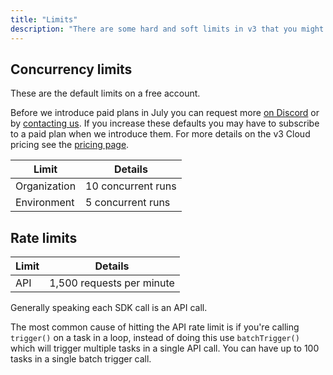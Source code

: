 ```yaml
---
title: "Limits"
description: "There are some hard and soft limits in v3 that you might hit."
---
```


## Concurrency limits

These are the default limits on a free account.

Before we introduce paid plans in July you can request more [on Discord](https://trigger.dev/discord) or by [contacting us](https://trigger.dev/contact). If you increase these defaults you may have to subscribe to a paid plan when we introduce them. For more details on the v3 Cloud pricing see the [pricing page](https://trigger.dev/blog/v3-developer-preview-launch#cloud-pricing).

| Limit        | Details            |
| ------------ | ------------------ |
| Organization | 10 concurrent runs |
| Environment  | 5 concurrent runs  |

## Rate limits

| Limit | Details                   |
| ----- | ------------------------- |
| API   | 1,500 requests per minute |

Generally speaking each SDK call is an API call.

The most common cause of hitting the API rate limit is if you're calling `trigger()` on a task in a loop, instead of doing this use `batchTrigger()` which will trigger multiple tasks in a single API call. You can have up to 100 tasks in a single batch trigger call.
